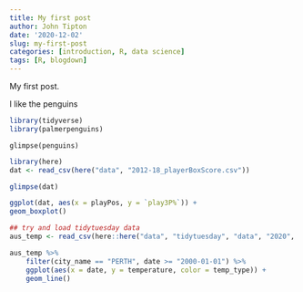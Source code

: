 ```yaml
---
title: My first post
author: John Tipton
date: '2020-12-02'
slug: my-first-post
categories: [introduction, R, data science]
tags: [R, blogdown]
---
```


My first post.

I like the penguins

```r
library(tidyverse)
library(palmerpenguins)
```

```
glimpse(penguins)
```

```r
library(here)
dat <- read_csv(here("data", "2012-18_playerBoxScore.csv"))
```

```r
glimpse(dat)
```

```r
ggplot(dat, aes(x = playPos, y = `play3P%`)) +
geom_boxplot()
```

```r
## try and load tidytuesday data
aus_temp <- read_csv(here::here("data", "tidytuesday", "data", "2020", "2020-01-07", "temperature.csv"))
```

```r
aus_temp %>%
    filter(city_name == "PERTH", date >= "2000-01-01") %>%
    ggplot(aes(x = date, y = temperature, color = temp_type)) +
    geom_line()
```

